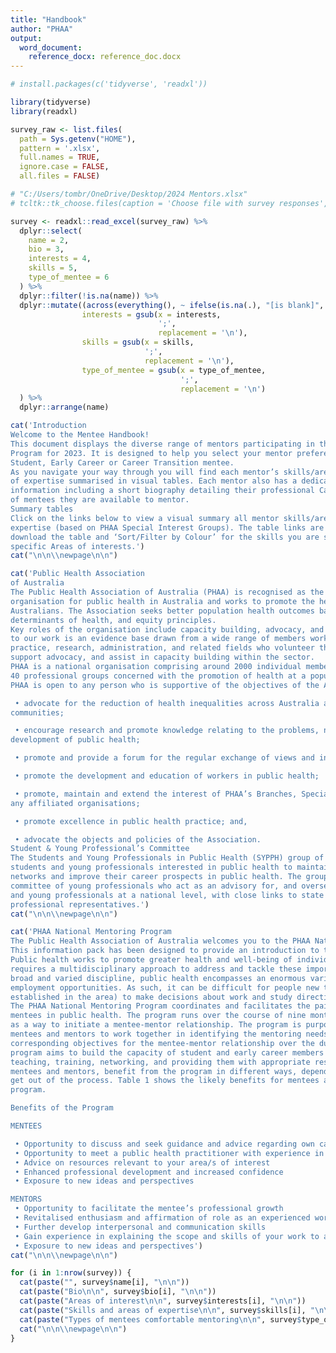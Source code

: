 ```yaml
---
title: "Handbook"
author: "PHAA"
output:
  word_document:
    reference_docx: reference_doc.docx
---
```


```r

# install.packages(c('tidyverse', 'readxl'))

library(tidyverse)
library(readxl)

survey_raw <- list.files(
  path = Sys.getenv("HOME"),
  pattern = '.xlsx', 
  full.names = TRUE, 
  ignore.case = FALSE,
  all.files = FALSE)

# "C:/Users/tombr/OneDrive/Desktop/2024 Mentors.xlsx"
# tcltk::tk_choose.files(caption = 'Choose file with survey responses', multi = FALSE)

survey <- readxl::read_excel(survey_raw) %>%
  dplyr::select(
    name = 2, 
    bio = 3, 
    interests = 4, 
    skills = 5,
    type_of_mentee = 6
  ) %>% 
  dplyr::filter(!is.na(name)) %>% 
  dplyr::mutate((across(everything(), ~ ifelse(is.na(.), "[is blank]", .))),
                interests = gsub(x = interests, 
                                 ';', 
                                 replacement = '\n'),
                skills = gsub(x = skills, 
                              ';', 
                              replacement = '\n'),
                type_of_mentee = gsub(x = type_of_mentee, 
                                      ';', 
                                      replacement = '\n')
  ) %>% 
  dplyr::arrange(name)

```

```r
cat('Introduction
Welcome to the Mentee Handbook!
This document displays the diverse range of mentors participating in the PHAA National Mentoring 
Program for 2023. It is designed to help you select your mentor preferences for your application as a 
Student, Early Career or Career Transition mentee.
As you navigate your way through you will find each mentor’s skills/area of expertise and topic area 
of expertise summarised in visual tables. Each mentor also has a dedicated page with further 
information including a short biography detailing their professional Career experience and the types 
of mentees they are available to mentor.
Summary tables 
Click on the links below to view a visual summary all mentor skills/area of expertise and topic areas of 
expertise (based on PHAA Special Interest Groups). The table links are ‘View only’; however, you can 
download the table and ‘Sort/Filter by Colour’ for the skills you are seeking guidance for and/or your 
specific Areas of interests.')
cat("\n\n\\newpage\n\n")

cat('Public Health Association 
of Australia
The Public Health Association of Australia (PHAA) is recognised as the principal non-government 
organisation for public health in Australia and works to promote the health and well-being of all 
Australians. The Association seeks better population health outcomes based on prevention, the social 
determinants of health, and equity principles.
Key roles of the organisation include capacity building, advocacy, and the development of policy. Core 
to our work is an evidence base drawn from a wide range of members working in public health 
practice, research, administration, and related fields who volunteer their time to inform policy, 
support advocacy, and assist in capacity building within the sector.
PHAA is a national organisation comprising around 2000 individual members and representing over 
40 professional groups concerned with the promotion of health at a population level. Membership of 
PHAA is open to any person who is supportive of the objectives of the Association. These are to:

 • advocate for the reduction of health inequalities across Australia and international 
communities;

 • encourage research and promote knowledge relating to the problems, needs, and 
development of public health;

 • promote and provide a forum for the regular exchange of views and information;

 • promote the development and education of workers in public health;

 • promote, maintain and extend the interest of PHAA’s Branches, Special Interest Groups, and 
any affiliated organisations;

 • promote excellence in public health practice; and,

 • advocate the objects and policies of the Association.
Student & Young Professional’s Committee
The Students and Young Professionals in Public Health (SYPPH) group of the PHAA is a portal for 
students and young professionals interested in public health to maintain and expand their professional 
networks and improve their career prospects in public health. The group is led by a dedicated 
committee of young professionals who act as an advisory for, and oversee the activities of, students 
and young professionals at a national level, with close links to state branch student and young 
professional representatives.')
cat("\n\n\\newpage\n\n")

cat('PHAA National Mentoring Program
The Public Health Association of Australia welcomes you to the PHAA National Mentoring Program. 
This information pack has been designed to provide an introduction to the program as well as a stepby-step guide on how to participate.
Public health works to promote greater health and well-being of individuals and communities and 
requires a multidisciplinary approach to address and tackle these important health challenges. As a 
broad and varied discipline, public health encompasses an enormous variety of research and 
employment opportunities. As such, it can be difficult for people new to the field (and even for those 
established in the area) to make decisions about work and study directions.
The PHAA National Mentoring Program coordinates and facilitates the pairing of mentors and 
mentees in public health. The program runs over the course of nine months and primarily functions 
as a way to initiate a mentee-mentor relationship. The program is purposely flexible in design to allow 
mentees and mentors to work together in identifying the mentoring needs of the mentee and develop 
corresponding objectives for the mentee-mentor relationship over the duration of the program. The 
program aims to build the capacity of student and early career members of the PHAA through 
teaching, training, networking, and providing them with appropriate resources. Participants, both 
mentees and mentors, benefit from the program in different ways, depending on what they hope to 
get out of the process. Table 1 shows the likely benefits for mentees and mentors of the mentoring 
program.

Benefits of the Program

MENTEES

 • Opportunity to discuss and seek guidance and advice regarding own career ideas, helping to make more informed choices in the future
 • Opportunity to meet a public health practitioner with experience in your area of interest
 • Advice on resources relevant to your area/s of interest
 • Enhanced professional development and increased confidence
 • Exposure to new ideas and perspectives

MENTORS
 • Opportunity to facilitate the mentee’s professional growth
 • Revitalised enthusiasm and affirmation of role as an experienced worker
 • Further develop interpersonal and communication skills
 • Gain experience in explaining the scope and skills of your work to a different audience
 • Exposure to new ideas and perspectives')
cat("\n\n\\newpage\n\n")

for (i in 1:nrow(survey)) {
  cat(paste("", survey$name[i], "\n\n"))
  cat(paste("Bio\n\n", survey$bio[i], "\n\n"))
  cat(paste("Areas of interest\n\n", survey$interests[i], "\n\n"))
  cat(paste("Skills and areas of expertise\n\n", survey$skills[i], "\n\n"))
  cat(paste("Types of mentees comfortable mentoring\n\n", survey$type_of_mentee[i], "\n\n"))
  cat("\n\n\\newpage\n\n")
}

```